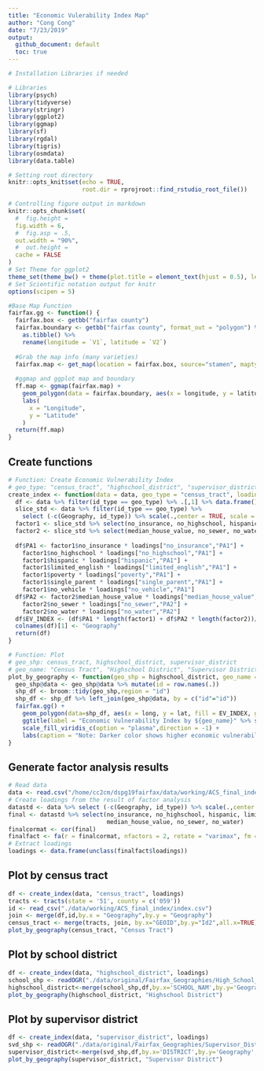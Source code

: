 ```yaml
---
title: "Economic Vulerability Index Map"
author: "Cong Cong"
date: "7/23/2019"
output:
  github_document: default
  toc: true
---
```


```r
# Installation Libraries if needed

# Libraries
library(psych)
library(tidyverse)
library(stringr)
library(ggplot2)
library(ggmap)
library(sf)
library(rgdal)
library(tigris)
library(osmdata)
library(data.table)

# Setting root directory
knitr::opts_knit$set(echo = TRUE,
                     root.dir = rprojroot::find_rstudio_root_file())

# Controlling figure output in markdown
knitr::opts_chunk$set(
  #  fig.height =   
  fig.width = 6,
  #  fig.asp = .5,
  out.width = "90%",
  #  out.height = 
  cache = FALSE
)
# Set Theme for ggplot2
theme_set(theme_bw() + theme(plot.title = element_text(hjust = 0.5), legend.position = "bottom"))
# Set Scientific notation output for knitr
options(scipen = 5)
```


```r
#Base Map Function
fairfax.gg <- function() {
  fairfax.box <- getbb("fairfax county")
  fairfax.boundary <- getbb("fairfax county", format_out = "polygon") %>%
    as.tibble() %>%
    rename(longitude = `V1`, latitude = `V2`)
  
  #Grab the map info (many varieties)
  fairfax.map <- get_map(location = fairfax.box, source="stamen", maptype="watercolor", crop = TRUE)
  
  #ggmap and ggplot map and boundary
  ff.map <- ggmap(fairfax.map) +
    geom_polygon(data = fairfax.boundary, aes(x = longitude, y = latitude), colour = "black", size = 1, alpha = 0.1) +
    labs(
      x = "Longitude",
      y = "Latitude"
    )
  return(ff.map)
}
```

## Create functions
```r
# Function: Create Economic Vulnerability Index
# geo_type: "census_tract", "highschool_district", "supervisor_district"
create_index <- function(data = data, geo_type = "census_tract", loadings = loadings){
  df <- data %>% filter(id_type == geo_type) %>% .[,1] %>% data.frame()
  slice_std <- data %>% filter(id_type == geo_type) %>%
    select (-c(Geography, id_type)) %>% scale(.,center = TRUE, scale = TRUE) %>% data.frame()
  factor1 <- slice_std %>% select(no_insurance, no_highschool, hispanic, limited_english, poverty, single_parent, no_vehicle)
  factor2 <- slice_std %>% select(median_house_value, no_sewer, no_water)
    
  df$PA1 <- factor1$no_insurance * loadings["no_insurance","PA1"] +
    factor1$no_highschool * loadings["no_highschool","PA1"] +
    factor1$hispanic * loadings["hispanic","PA1"] +
    factor1$limited_english * loadings["limited_english","PA1"] +
    factor1$poverty * loadings["poverty","PA1"] +
    factor1$single_parent * loadings["single_parent","PA1"] + 
    factor1$no_vehicle * loadings["no_vehicle","PA1"]
  df$PA2 <- factor2$median_house_value * loadings["median_house_value","PA2"] +
    factor2$no_sewer * loadings["no_sewer","PA2"] + 
    factor2$no_water * loadings["no_water","PA2"]
  df$EV_INDEX <- (df$PA1 * length(factor1) + df$PA2 * length(factor2))/(length(factor1)+length(factor2))
  colnames(df)[1] <- "Geography"
  return(df)
}

# Function: Plot
# geo_shp: census_tract, highschool_district, supervisor_district
# geo_name: "Census Tract", "Highschool District", "Supervisor District"
plot_by_geography <- function(geo_shp = highschool_district, geo_name = "Highschool District"){
  geo_shp@data <- geo_shp@data %>% mutate(id = row.names(.))
  shp_df <- broom::tidy(geo_shp,region = "id")
  shp_df <- shp_df %>% left_join(geo_shp@data, by = c("id"="id"))
  fairfax.gg() + 
    geom_polygon(data=shp_df, aes(x = long, y = lat, fill = EV_INDEX, group = group))+
    ggtitle(label = "Economic Vulnerability Index by ${geo_name}" %>% str_interp()) +
    scale_fill_viridis_c(option = "plasma",direction = -1) +
    labs(caption = "Note: Darker color shows higher economic vulnerability.")
}

```

## Generate factor analysis results
```r
# Read data
data <- read.csv("/home/cc2cm/dspg19fairfax/data/working/ACS_final_index_2/07_22_2019_joined_acs_final.csv")  %>% na.omit() 
# Create loadings from the result of factor analysis
datastd <- data %>% select (-c(Geography, id_type)) %>% scale(.,center = TRUE, scale = TRUE) %>% data.frame()
final <- datastd %>% select(no_insurance, no_highschool, hispanic, limited_english, poverty, single_parent, no_vehicle,
                            median_house_value, no_sewer, no_water)
finalcormat <- cor(final)
finalfact <- fa(r = finalcormat, nfactors = 2, rotate = "varimax", fm = "pa")
# Extract loadings
loadings <- data.frame(unclass(finalfact$loadings)) 
```

## Plot by census tract
```r
df <- create_index(data, "census_tract", loadings)
tracts <- tracts(state = '51', county = c('059'))
id <- read_csv("./data/working/ACS_final_index/index.csv")
join <- merge(df,id,by.x = "Geography",by.y = "Geography")
census_tract <- merge(tracts, join, by.x="GEOID",by.y="Id2",all.x=TRUE)
plot_by_geography(census_tract, "Census Tract")
```

## Plot by school district
```r
df <- create_index(data, "highschool_district", loadings)
school_shp <- readOGR("./data/original/Fairfax_Geographies/High_School_Attendance_Areas/High_School_Attendance_Areas.shp")
highschool_district<-merge(school_shp,df,by.x='SCHOOL_NAM',by.y='Geography',all.x=TRUE)
plot_by_geography(highschool_district, "Highschool District")
```

## Plot by supervisor district
```r
df <- create_index(data, "supervisor_district", loadings)
svd_shp <- readOGR("./data/original/Fairfax_Geographies/Supervisor_Districts/Supervisor_Districts.shp")
supervisor_district<-merge(svd_shp,df,by.x='DISTRICT',by.y='Geography',all.x=TRUE)
plot_by_geography(supervisor_district, "Supervisor District")
```





















